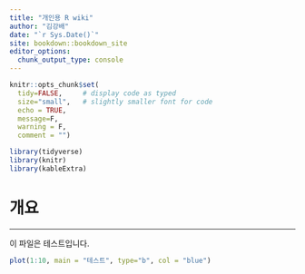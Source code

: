 ```yaml
--- 
title: "개인용 R wiki"
author: "김강배"
date: "`r Sys.Date()`"
site: bookdown::bookdown_site
editor_options: 
  chunk_output_type: console
---
```


```r
knitr::opts_chunk$set(  
  tidy=FALSE,     # display code as typed
  size="small",   # slightly smaller font for code
  echo = TRUE, 
  message=F, 
  warning = F, 
  comment = "")

library(tidyverse)
library(knitr)
library(kableExtra)

```

# 개요 {-}

---
 
이 파일은 테스트입니다.

```r
plot(1:10, main = "테스트", type="b", col = "blue")
```
